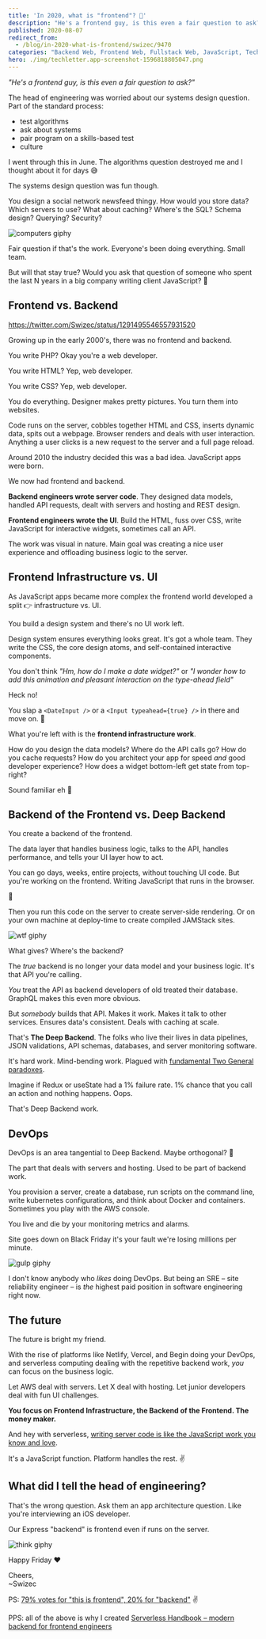 ```yaml
---
title: 'In 2020, what is "frontend"? 🤨'
description: "He's a frontend guy, is this even a fair question to ask? The head of engineering was worried about our systems design question"
published: 2020-08-07
redirect_from:
  - /blog/in-2020-what-is-frontend/swizec/9470
categories: "Backend Web, Frontend Web, Fullstack Web, JavaScript, Technical"
hero: ./img/techletter.app-screenshot-1596818805047.png
---
```


_"He's a frontend guy, is this even a fair question to ask?"_

The head of engineering was worried about our systems design question. Part of the standard process:

- test algorithms
- ask about systems
- pair program on a skills-based test
- culture

I went through this in June. The algorithms question destroyed me and I thought about it for days 😅

The systems design question was fun though.

You design a social network newsfeed thingy. How would you store data? Which servers to use? What about caching? Where's the SQL? Schema design? Querying? Security?

![computers giphy](./img/media-26BGIqWh2R1fi6JDa-giphy.gif)

Fair question if that's the work. Everyone's been doing everything. Small team.

But will that stay true? Would you ask that question of someone who spent the last N years in a big company writing client JavaScript? 🤔

## Frontend vs. Backend

https://twitter.com/Swizec/status/1291495546557931520

Growing up in the early 2000's, there was no frontend and backend.

You write PHP? Okay you're a web developer.

You write HTML? Yep, web developer.

You write CSS? Yep, web developer.

You do everything. Designer makes pretty pictures. You turn them into websites.

Code runs on the server, cobbles together HTML and CSS, inserts dynamic data, spits out a webpage. Browser renders and deals with user interaction. Anything a user clicks is a new request to the server and a full page reload.

Around 2010 the industry decided this was a bad idea. JavaScript apps were born.

We now had frontend and backend.

**Backend engineers wrote server code**. They designed data models, handled API requests, dealt with servers and hosting and REST design.

**Frontend engineers wrote the UI**. Build the HTML, fuss over CSS, write JavaScript for interactive widgets, sometimes call an API.

The work was visual in nature. Main goal was creating a nice user experience and offloading business logic to the server.

## Frontend Infrastructure vs. UI

As JavaScript apps became more complex the frontend world developed a split 👉 infrastructure vs. UI.

You build a design system and there's no UI work left.

Design system ensures everything looks great. It's got a whole team. They write the CSS, the core design atoms, and self-contained interactive components.

You don't think _"Hm, how do I make a date widget?"_ or _"I wonder how to add this animation and pleasant interaction on the type-ahead field"_

Heck no!

You slap a `<DateInput />` or a `<Input typeahead={true} />` in there and move on. 💪

What you're left with is the **frontend infrastructure work**.

How do you design the data models? Where do the API calls go? How do you cache requests? How do you architect your app for speed _and_ good developer experience? How does a widget bottom-left get state from top-right?

Sound familiar eh 🤔

## Backend of the Frontend vs. Deep Backend

You create a backend of the frontend.

The data layer that handles business logic, talks to the API, handles performance, and tells your UI layer how to act.

You can go days, weeks, entire projects, without touching UI code. But you're working on the frontend. Writing JavaScript that runs in the browser.

🤯

Then you run this code on the server to create server-side rendering. Or on your own machine at deploy-time to create compiled JAMStack sites.

![wtf giphy](./img/media-aZ3LDBs1ExsE8-giphy.gif)

What gives? Where's the backend?

The _true_ backend is no longer your data model and your business logic. It's that API you're calling.

_You_ treat the API as backend developers of old treated their database. GraphQL makes this even more obvious.

But _somebody_ builds that API. Makes it work. Makes it talk to other services. Ensures data's consistent. Deals with caching at scale.

That's **The Deep Backend**. The folks who live their lives in data pipelines, JSON validations, API schemas, databases, and server monitoring software.

It's hard work. Mind-bending work. Plagued with [fundamental Two General paradoxes](https://serverlesshandbook.dev/robust-backend-design).

Imagine if Redux or useState had a 1% failure rate. 1% chance that you call an action and nothing happens. Oops.

That's Deep Backend work.

## DevOps

DevOps is an area tangential to Deep Backend. Maybe orthogonal? 🤔

The part that deals with servers and hosting. Used to be part of backend work.

You provision a server, create a database, run scripts on the command line, write kubernetes configurations, and think about Docker and containers. Sometimes you play with the AWS console.

You live and die by your monitoring metrics and alarms.

Site goes down on Black Friday it's your fault we're losing millions per minute.

![gulp giphy](./img/media-13YroVUrUrLCec-giphy-downsized-medium.gif)

I don't know anybody who _likes_ doing DevOps. But being an SRE – site reliability engineer – is _the_ highest paid position in software engineering right now.

## The future

The future is bright my friend.

With the rise of platforms like Netlify, Vercel, and Begin doing your DevOps, and serverless computing dealing with the repetitive backend work, _you_ can focus on the business logic.

Let AWS deal with servers. Let X deal with hosting. Let junior developers deal with fun UI challenges.

**You focus on Frontend Infrastructure, the Backend of the Frontend. The money maker.**

And hey with serverless, [writing server code is like the JavaScript work you know and love](https://serverlesshandbook.dev).

It's a JavaScript function. Platform handles the rest. ✌️

## What did I tell the head of engineering?

That's the wrong question. Ask them an app architecture question. Like you're interviewing an iOS developer.

Our Express "backend" is frontend even if runs on the server.

![think giphy](./img/media-d3mlE7uhX8KFgEmY-giphy.gif)

Happy Friday ❤️

Cheers,  
~Swizec

PS: [79% votes for "this is frontend", 20% for "backend"](https://twitter.com/Swizec/status/1291495546557931520) ✌️

PPS: all of the above is why I created [Serverless Handbook – modern backend for frontend engineers](https://serverlesshandbook.dev/)
